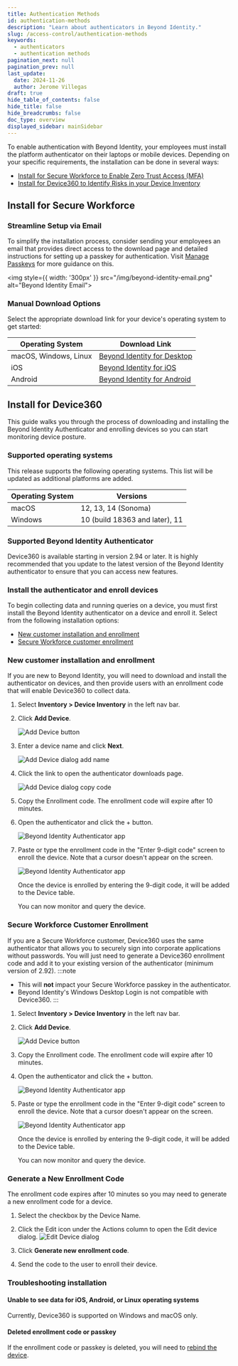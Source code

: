 ```yaml
---
title: Authentication Methods
id: authentication-methods
description: "Learn about authenticators in Beyond Identity."
slug: /access-control/authentication-methods
keywords:
  - authenticators
  - authentication methods
pagination_next: null
pagination_prev: null
last_update:
  date: 2024-11-26
  author: Jerome Villegas
draft: true
hide_table_of_contents: false
hide_title: false
hide_breadcrumbs: false
doc_type: overview
displayed_sidebar: mainSidebar
---
```


To enable authentication with Beyond Identity, your employees must install the platform authenticator on their laptops or mobile devices. Depending on your specific requirements, the installation can be done in several ways:
- [Install for Secure Workforce to Enable Zero Trust Access (MFA)](#install-for-secure-workforce)
- [Install for Device360 to Identify Risks in your Device Inventory](#install-for-device360)


## Install for Secure Workforce

### Streamline Setup via Email

To simplify the installation process, consider sending your employees an email that provides direct access to the download page and detailed instructions for setting up a passkey for authentication. Visit [Manage Passkeys](/docs/directory/identities#manage-passkeys) for more guidance on this.

<img style={{ width: '300px' }} src="/img/beyond-identity-email.png" alt="Beyond Identity Email"></img>

### Manual Download Options

Select the appropriate download link for your device's operating system to get started:

| Operating System | Download Link |
|------------------|---------------|
| macOS, Windows, Linux | [Beyond Identity for Desktop](https://app.byndid.com/downloads) |
| iOS | [Beyond Identity for iOS](https://apps.apple.com/us/app/beyond-identity/id1501552162) |
| Android | [Beyond Identity for Android](https://play.google.com/store/apps/details?id=com.beyondidentity.endpoint.android&pcampaignid=web_share) |

## Install for Device360
This guide walks you through the process of downloading and installing the Beyond Identity Authenticator and enrolling devices so you can start monitoring device posture.

### Supported operating systems
This release supports the following operating systems. This list will be updated as additional platforms are added.

| **Operating System** | **Versions**                   |
|----------------------|--------------------------------|
| macOS                | 12, 13, 14 (Sonoma)            |
| Windows              | 10 (build 18363 and later), 11 |

### Supported Beyond Identity Authenticator

Device360 is available starting in version 2.94 or later. It is highly recommended that you update to the latest version of the Beyond Identity authenticator to ensure that you can access new features.


### Install the authenticator and enroll devices
To begin collecting data and running queries on a device, you must first install the Beyond Identity authenticator on a device and enroll it. Select from the following installation options:

- [New customer installation and enrollment](#new-customer-installation-and-enrollment)
- [Secure Workforce customer enrollment](#secure-workforce-customer-enrollment)


### New customer installation and enrollment
If you are new to Beyond Identity, you will need to download and install the authenticator on devices, and then provide users with an enrollment code that will enable Device360 to collect data.

1. Select **Inventory > Device Inventory** in the left nav bar.

2. Click **Add Device**.

   ![Add Device button](../images/devices/add-device.png)

3. Enter a device name and click **Next**.

   ![Add Device dialog add name](../images/devices/device-name.png)

4. Click the link to open the authenticator downloads page.

   ![Add Device dialog copy code](../images/devices/enrollment-code-copy.png)

5. Copy the Enrollment code. The enrollment code will expire after 10 minutes.

6. Open the authenticator and click the + button.

   ![Beyond Identity Authenticator app](../images/devices/authenticator-add-passkey.png)

7. Paste or type the enrollment code in the "Enter 9-digit code" screen to enroll the device. Note that a cursor doesn't appear on the screen.

   ![Beyond Identity Authenticator app](../images/devices/authenticator-paste-code.png)

   Once the device is enrolled by entering the 9-digit code, it will be added to the Device table.

   You can now monitor and query the device.


### Secure Workforce Customer Enrollment
If you are a Secure Workforce customer, Device360 uses the same authenticator that allows you to securely sign into corporate applications without passwords. You will just need to generate a Device360 enrollment code and add it to your existing version of the authenticator (minimum version of 2.92).
:::note
- This will **not** impact your Secure Workforce passkey in the authenticator.
- Beyond Identity's Windows Desktop Login is not compatible with Device360.
:::
1. Select **Inventory > Device Inventory** in the left nav bar.

2. Click **Add Device**.

   ![Add Device button](../images/devices/add-device.png)

4. Copy the Enrollment code. The enrollment code will expire after 10 minutes.

5. Open the authenticator and click the + button.

   ![Beyond Identity Authenticator app](../images/devices/authenticator-add-passkey.png)

6. Paste or type the enrollment code in the "Enter 9-digit code" screen to enroll the device. Note that a cursor doesn't appear on the screen.

   ![Beyond Identity Authenticator app](../images/devices/authenticator-paste-code.png)

   Once the device is enrolled by entering the 9-digit code, it will be added to the Device table.

   You can now monitor and query the device.


### Generate a New Enrollment Code
The enrollment code expires after 10 minutes so you may need to generate a new enrollment code for a device.

  1. Select the checkbox by the Device Name.

  2. Click the Edit icon under the Actions column to open the Edit device dialog.
  ![Edit Device dialog](../images/devices/edit-device.png)

3. Click **Generate new enrollment code**.

4. Send the code to the user to enroll their device.


### Troubleshooting installation

#### Unable to see data for iOS, Android, or Linux operating systems
Currently, Device360 is supported on Windows and macOS only.

#### Deleted enrollment code or passkey
If the enrollment code or passkey is deleted, you will need to [rebind the device](/docs/directory/devices#rebind-devices).

